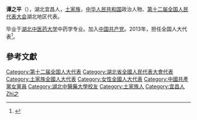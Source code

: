 '''谭之平'''（{{bd|1983年||}}），湖北宜昌人，[[土家族|土家族]]，[[中华人民共和国|中华人民共和国]]政治人物、[[第十二届全国人民代表大会|第十二届全国人民代表大会]]湖北地区代表。

毕业于[[湖北中医药大学|湖北中医药大学]]中药学专业。加入[[中国共产党|中国共产党]]。2013年，担任全国人大代表<ref>{{cite news|title=全国人大代表信息-谭之平|url= http://210.82.31.1:8084/delegate/viewDelegate.action?dbid=121640|accessdate=2013-04-05|newspaper=全国人大网}}{{Dead link|date=2020年1月 |bot=InternetArchiveBot |fix-attempted=yes }}</ref>。

==參考文獻==
{{reflist}}
{{中国政治人物小作品}}
{{DEFAULTSORT:Tan譚}}
[[Category:第十二届全国人大代表|Category:第十二届全国人大代表]]
[[Category:湖北省全國人民代表大會代表|Category:湖北省全國人民代表大會代表]]
[[Category:土家族全國人大代表|Category:土家族全國人大代表]]
[[Category:女性全國人大代表|Category:女性全國人大代表]]
[[Category:中國共產黨女黨員|Category:中國共產黨女黨員]]
[[Category:湖北中醫藥大學校友|Category:湖北中醫藥大學校友]]
[[Category:土家族人|Category:土家族人]]
[[Category:宜昌人|Category:宜昌人]]
[[Category:譚姓|Zhi之]]